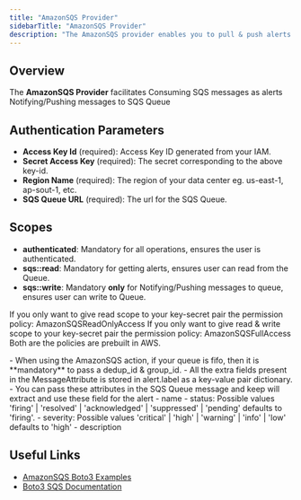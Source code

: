 ```yaml
---
title: "AmazonSQS Provider"
sidebarTitle: "AmazonSQS Provider"
description: "The AmazonSQS provider enables you to pull & push alerts to the Amazon SQS Queue."
---
```


## Overview

The **AmazonSQS Provider** facilitates
Consuming SQS messages as alerts
Notifying/Pushing messages to SQS Queue

## Authentication Parameters

- **Access Key Id** (required): Access Key ID generated from your IAM.
- **Secret Access Key** (required): The secret corresponding to the above key-id.
- **Region Name** (required): The region of your data center eg. us-east-1, ap-sout-1, etc.
- **SQS Queue URL** (required): The url for the SQS Queue.


## Scopes

- **authenticated**: Mandatory for all operations, ensures the user is authenticated.
- **sqs::read**: Mandatory for getting alerts, ensures user can read from the Queue.
- **sqs::write**: Mandatory **only** for Notifying/Pushing messages to queue, ensures user can write to Queue.

If you only want to give read scope to your key-secret pair the permission policy: AmazonSQSReadOnlyAccess
If you only want to give read & write scope to your key-secret pair the permission policy: AmazonSQSFullAccess
Both are the policies are prebuilt in AWS.

<Note>
  - When using the AmazonSQS action, if your queue is fifo, then it is **mandatory** to pass a dedup_id & group_id.
  - All the extra fields present in the MessageAttribute is stored in alert.label as a key-value pair dictionary.
  - You can pass these attributes in the SQS Queue message and keep will extract and use these field for the alert
    - name
    - status: Possible values 'firing' | 'resolved' | 'acknowledged' | 'suppressed' | 'pending' defaults to 'firing'.
    - severity: Possible values 'critical' | 'high' | 'warning' | 'info' | 'low' defaults to 'high'
    - description

</Note>

## Useful Links

- [AmazonSQS Boto3 Examples](https://docs.aws.amazon.com/code-library/latest/ug/python_3_sqs_code_examples.html)
- [Boto3 SQS Documentation](https://boto3.amazonaws.com/v1/documentation/api/latest/reference/services/sqs.html)
